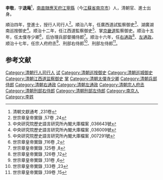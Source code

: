 {{Otheruses|李敬|other=同名或類似名的其它條目描述}}
'''李敬'''，字'''退庵'''<ref>清朝文獻通考 ,231卷</ref>，[[南直隸|南直隸]][[應天府|應天府]][[江寧縣|江寧縣]]（今[[江蘇省|江蘇省]][[南京市|南京市]]）人，清朝官、進士出身。

順治四年，登進士，授行人司行人<ref>世宗章皇帝實錄 ,57卷 ,24</ref>。順治八年，任廣西道試監察御史<ref>中央研究院歷史語言研究所內閣大庫檔案 ,036643號</ref>、湖廣湖南巡按御史<ref>中央研究院歷史語言研究所內閣大庫檔案 ,036009號</ref>。顺治十二年，任江西道監察御史<ref>中央研究院歷史語言研究所內閣大庫檔案 ,007291號</ref>、掌[[京畿道_(清朝)|京畿道]]監察御史。顺治十五年，任太僕寺少卿<ref>世宗章皇帝實錄 ,116卷 ,2</ref>，后协理兵部督捕侍郎<ref>世宗章皇帝實錄 ,125卷 ,8</ref>。顺治十六年，任[[右通政|右通政]]<ref>世宗章皇帝實錄 ,126卷 ,12</ref>、[[左通政|左通政]]。顺治十七年，任宗人府府丞<ref>世宗章皇帝實錄 ,131卷 ,6</ref>、刑部右侍郎<ref>世宗章皇帝實錄 ,133卷 ,23</ref>、刑部左侍郎<ref>世宗章皇帝實錄 ,139卷 ,15</ref>。

==参考文献==
{{reflist|2}}

{{順治四年丁亥科殿試金榜}}
{{清朝官员小作品}}
[[Category:清朝行人司行人|Category:清朝行人司行人]]
[[Category:清朝广西道监察御史|试]]
[[Category:清朝巡按御史|Category:清朝巡按御史]]
[[Category:清朝巡城御史|Category:清朝巡城御史]]
[[Category:清朝江西道监察御史|Category:清朝江西道监察御史]]
[[Category:清朝京畿道监察御史|掌]]
[[Category:清朝太僕寺少卿|Category:清朝太僕寺少卿]]
[[Category:清朝兵部侍郎|Category:清朝兵部侍郎]]
[[Category:清朝右通政|Category:清朝右通政]]
[[Category:清朝左通政|Category:清朝左通政]]
[[Category:清朝宗人府丞|Category:清朝宗人府丞]]
[[Category:清朝刑部右侍郎|Category:清朝刑部右侍郎]]
[[Category:清朝刑部左侍郎|Category:清朝刑部左侍郎]]
[[Category:南京人|Category:南京人]]
[[Category:李姓|Category:李姓]]
